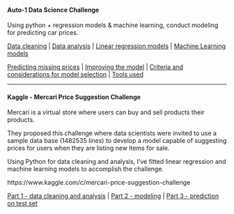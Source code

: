 #### Auto-1 Data Science Challenge

Using python + regression models & machine learning, conduct modeling for predicting car prices.

[Data cleaning](http://nbviewer.jupyter.org/github/erickfis/Challenges/blob/master/auto-1/cleaning.ipynb) |
[Data analysis](http://nbviewer.jupyter.org/github/erickfis/Challenges/blob/master/auto-1/analysis.ipynb) |
[Linear regression models](http://nbviewer.jupyter.org/github/erickfis/Challenges/blob/master/auto-1/linear-regression.ipynb) |
[Machine Learning models](http://nbviewer.jupyter.org/github/erickfis/Challenges/blob/master/auto-1/machine.ipynb)


[Predicting missing prices](http://nbviewer.jupyter.org/github/erickfis/Challenges/blob/master/auto-1/prediction.ipynb) |
[Improving the model](http://nbviewer.jupyter.org/github/erickfis/Challenges/blob/master/auto-1/improving.ipynb) |
[Criteria and considerations for model selection](http://nbviewer.jupyter.org/github/erickfis/Challenges/blob/master/auto-1/criteria.ipynb) |
[Tools used](http://nbviewer.jupyter.org/github/erickfis/Challenges/blob/master/auto-1/tools.ipynb)

***

#### Kaggle - Mercari Price Suggestion Challenge

Mercari is a virtual store where users can buy and sell products their products.

They proposed this challenge where data scientists were invited to use a sample data base (1482535 lines) to develop a model capable of suggesting prices for users when they are listing new items for sale.

Using Python for data cleaning and analysis, I've fitted linear regression and machine learning models to accomplish the challenge.

https://www.kaggle.com/c/mercari-price-suggestion-challenge


[Part 1 - data cleaning and analysis](http://nbviewer.jupyter.org/github/erickfis/Challenges/blob/master/kaggle/mercari/data-cleaning.ipynb) |
[Part 2 - modeling ](http://nbviewer.jupyter.org/github/erickfis/Challenges/blob/master/kaggle/mercari/modeling.ipynb) |
[Part 3 - prediction on test set](http://nbviewer.jupyter.org/github/erickfis/Challenges/blob/master/kaggle/mercari/prediction.ipynb)

